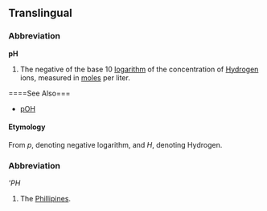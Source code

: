 ==Translingual==

===Abbreviation===
'''pH'''

# The negative of the base 10 [[logarithm]] of the concentration of [[Hydrogen]] ions, measured in [[mole]]s per liter.

====See Also===
*[[pOH]]

====Etymology====
From ''p'', denoting negative logarithm, and ''H'', denoting Hydrogen.

===Abbreviation===
'''PH''

# The [[Phillipines]].